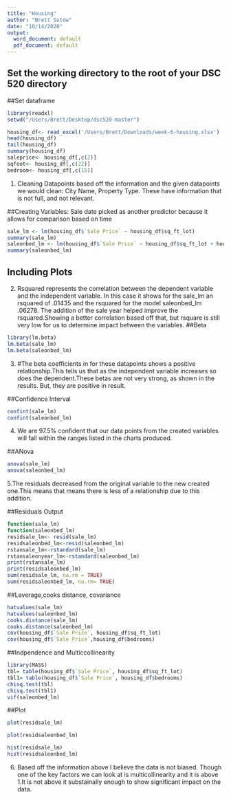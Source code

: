 ```yaml
---
title: "Housing"
author: "Brett Sutow"
date: "10/14/2020"
output:
  word_document: default
  pdf_document: default
---
```

## Set the working directory to the root of your DSC 520 directory
##Set dataframe
```r
library(readxl)
setwd("/Users/Brett/Desktop/dsc520-master")

housing_df<- read_excel('/Users/Brett/Downloads/week-6-housing.xlsx')
head(housing_df)
tail(housing_df)
summary(housing_df)
saleprice<- housing_df[,c(2)]
sqfoot<- housing_df[,c(22)]
bedroom<- housing_df[,c(15)]
```
1. Cleaning Datapoints based off the information and the given datapoints we would clean: City Name, Property Type. These have information that is not full, and not relevant. 


##Creating Variables: Sale date picked as another predictor because it allows for comparison based on time

```r
sale_lm <- lm(housing_df$`Sale Price` ~ housing_df$sq_ft_lot)
summary(sale_lm)
saleonbed_lm <- lm(housing_df$`Sale Price` ~ housing_df$sq_ft_lot + housing_df$bedrooms)
summary(saleonbed_lm)

```

## Including Plots

2. Rsquared represents the correlation between the dependent variable and the independent variable. In this case it shows for the sale_lm an rsquared of .01435 and the rsquared for the model saleonbed_lm .06278. The addition of the sale year helped improve the rsquared.Showing a better correlation based off that, but rsquare is still very low for us to determine impact between the variables. 
##Beta
```r
library(lm.beta)
lm.beta(sale_lm)
lm.beta(saleonbed_lm)
```

3. #The beta coefficients in for these datapoints shows a positive relationship.This tells us that as the independent variable increases so does the dependent.These betas are not very strong, as shown in the results. But, they are positive in result.


##Confidence Interval
```r
confint(sale_lm)
confint(saleonbed_lm)
```

4. We are 97.5% confident that our data points from the created variables will fall within the ranges listed in the charts produced.

##ANova
```r
anova(sale_lm)
anova(saleonbed_lm)
```
5.The residuals decreased from the original variable to the new created one.This means that means there is less of a relationship due to this addition.

##Residuals Output

```r
function(sale_lm)
function(saleonbed_lm)
residsale_lm<- resid(sale_lm)
residsaleonbed_lm<-resid(saleonbed_lm)
rstansale_lm<-rstandard(sale_lm)
rstansaleonyear_lm<-rstandard(saleonbed_lm)
print(rstansale_lm)
print(residsaleonbed_lm)
sum(residsale_lm, na.rm = TRUE)
sum(residsaleonbed_lm, na.rm= TRUE)
```

##Leverage,cooks distance, covariance

```r
hatvalues(sale_lm)
hatvalues(saleonbed_lm)
cooks.distance(sale_lm)
cooks.distance(saleonbed_lm)
cov(housing_df$`Sale Price`, housing_df$sq_ft_lot)
cov(housing_df$`Sale Price`,housing_df$bedrooms)
```
##Indpendence and Multiccollinearity

```r
library(MASS)
tbl= table(housing_df$`Sale Price`, housing_df$sq_ft_lot)
tbl1= table(housing_df$`Sale Price`, housing_df$bedrooms)
chisq.test(tbl)
chisq.test(tbl1)
vif(saleonbed_lm)

```

##Plot
```r
plot(residsale_lm)

plot(residsaleonbed_lm)

hist(residsale_lm)
hist(residsaleonbed_lm)
```
6. Based off the information above I believe the data is not biased. Though one of the key factors we can look at is  multicollinearity and it is above 1.It is not above it substainally enough to show significant impact on the data. 